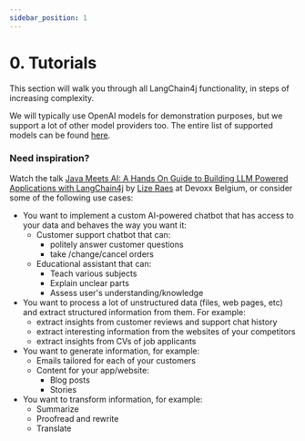 ---
sidebar_position: 1
---
# 0. Tutorials

This section will walk you through all LangChain4j functionality, in steps of increasing complexity.

We will typically use OpenAI models for demonstration purposes, but we support a lot of other model providers too. The entire list of supported models can be found [here](/docs/category/integrations).

### Need inspiration?

Watch the talk [Java Meets AI: A Hands On Guide to Building LLM Powered Applications with LangChain4j](https://www.youtube.com/watch?v=BD1MSLbs9KE) by [Lize Raes](https://github.com/LizeRaes) at Devoxx Belgium, or consider some of the following use cases:

- You want to implement a custom AI-powered chatbot that has access to your data and behaves the way you want it:
    - Customer support chatbot that can:
        - politely answer customer questions
        - take /change/cancel orders
    - Educational assistant that can:
        - Teach various subjects
        - Explain unclear parts
        - Assess user's understanding/knowledge
- You want to process a lot of unstructured data (files, web pages, etc) and extract structured information from them.
  For example:
    - extract insights from customer reviews and support chat history
    - extract interesting information from the websites of your competitors
    - extract insights from CVs of job applicants
- You want to generate information, for example:
    - Emails tailored for each of your customers
    - Content for your app/website:
        - Blog posts
        - Stories
- You want to transform information, for example:
    - Summarize
    - Proofread and rewrite
    - Translate